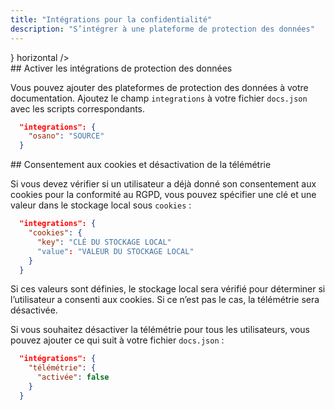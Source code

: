 ```yaml
---
title: "Intégrations pour la confidentialité"
description: "S’intégrer à une plateforme de protection des données"
---
```


<CardGroup>
  <Card title="Osano" href="/fr/fr/integrations/privacy/osano" icon={<svg width="32" height="32" className="h-6 w-6" viewBox="0 0 256 256" fill="none" xmlns="http://www.w3.org/2000/svg"><path fillRule="evenodd" clipRule="evenodd" d="M128 256C198.692 256 256 198.692 256 128C256 57.3076 198.692 0 128 0C57.3076 0 0 57.3076 0 128C0 198.692 57.3076 256 128 256ZM128 192C163.346 192 192 163.346 192 128C192 92.6538 163.346 64 128 64C92.6538 64 64 92.6538 64 128C64 163.346 92.6538 192 128 192Z" fill="#7764FA"/></svg>} horizontal />
</CardGroup>

<div id="enabling-data-privacy-integrations">
  ## Activer les intégrations de protection des données
</div>

Vous pouvez ajouter des plateformes de protection des données à votre documentation. Ajoutez le champ `integrations` à votre fichier `docs.json` avec les scripts correspondants.

```json
  "integrations": {
    "osano": "SOURCE"
  }
```

<div id="cookie-consent-and-disabling-telemetry">
  ## Consentement aux cookies et désactivation de la télémétrie
</div>

Si vous devez vérifier si un utilisateur a déjà donné son consentement aux cookies pour la conformité au RGPD, vous pouvez spécifier une clé et une valeur dans le stockage local sous `cookies` :

```json
  "integrations": {
    "cookies": {
      "key": "CLÉ DU STOCKAGE LOCAL"
      "value": "VALEUR DU STOCKAGE LOCAL"
    }
  }
```

Si ces valeurs sont définies, le stockage local sera vérifié pour déterminer si l’utilisateur a consenti aux cookies. Si ce n’est pas le cas, la télémétrie sera désactivée.

Si vous souhaitez désactiver la télémétrie pour tous les utilisateurs, vous pouvez ajouter ce qui suit à votre fichier `docs.json` :

```json
  "intégrations": {
    "télémétrie": {
      "activée": false
    }
  }
```